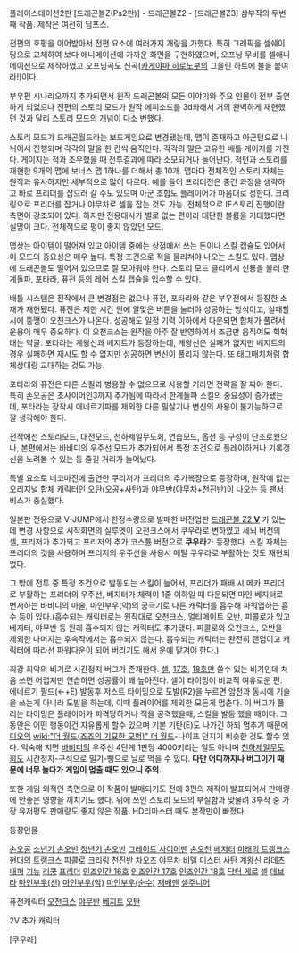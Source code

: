 플레이스테이션2판 [드래곤볼Z(Ps2판)] - 드래곤볼Z2 - [드래곤볼Z3] 삼부작의 두번째 작품. 제작은 여전히 딤프스.

전편의 호평을 이어받아서 전편 요소에 여러가지 개량을 가했다. 특히 그래픽을 셀쉐이딩으로 교체하여 보다 애니메이션에 가까운 화면을 구현하였으며, 오프닝 무비를 셀애니메이션으로 제작하였고 오프닝곡도 신곡([[카게야마 히로노부]]의 그을린 하트에 불을 붙여라!)이다.

부우편 시나리오까지 추가되면서 원작 드래곤볼의 모든 이야기와 주요 인물이 전부 출연하게 되었으나 전편의 스토리 모드가 원작 에피소드를 3d화해서 거의 완벽하게 재현했던 것과 달리 스토리 모드의 개념이 다소 변했다.

스토리 모드가 드래곤월드라는 보드게임으로 변경됐는데, 맵이 존재하고 아군턴으로 나뉘어서 진행되며 각각의 말을 한 칸씩 움직인다. 각각의 말은 고유한 배틀 게이지를 가진다. 게이지는 적과 조우했을 때 전투결과에 따라 소모되거나 늘어난다. 적턴과 스토리를 재현한 9개의 맵에 보너스 맵 1하나를 더해서 총 10개. 맵마다 전체적인 스토리 자체는 원작과 유사하지만 세부적으로 많이 다르다. 예를 들어 프리더전은 중간 과정을 생략하고 바로 프리더를 잡으러 갈 수도 있으며 아군 조합도 플레이어가 마음대로 정한다. 크리링으로 프리더를 잡거나 야무차로 셀을 잡는 것도 가능. 전체적으로 IF스토리 진행이란 측면이 강조되어 있다. 하지만 전용대사가 별로 없는 편이라 대단한 볼륨을 기대했다면 실망이 크다. 전체적으로 평이 좋지 않았던 모드.

맵상는 아이템이 떨어져 있고 아이템 중에는 상점에서 쓰는 돈이나 스킬 캡슐도 있어서 이 모드의 중요성은 매우 높다. 특정 조건으로 적을 물리쳐야 나오는 스킬도 있다. 맵상에 드래곤볼도 떨어져 있으므로 잘 모아둬야 한다. 스토리 모드 클리어시 신룡을 불러 한계돌파, 포타라, 퓨전 등의 레어 스킬 캡슐을 입수할 수 있다.

배틀 시스템은 전작에서 큰 변경점은 없으나 퓨전, 포타라와 같은 부우전에서 등장한 소재가 재현됐다. 퓨전은 제한 시간 안에 알맞은 버튼을 눌러야 성공하는 방식이고, 실패할 시에 뚱땡이 오천크스가 나온다. 성공해도 일정 기력 이하에서 다운되면 합체가 풀려서 운용이 매우 중요하다. 이 오천크스는 원작을 아주 잘 반영하여서 조금만 움직여도 헉헉대는 약골. 포타라는 계왕신과 베지트가 등장하는데, 계왕신은 실패가 없지만 베지트의 경우 실패하면 재시도 할 수 없지만 성공하면 변신이 풀리지 않는다. 또 태그매치처럼 합체상대랑 교대하는 것도 가능.

포타라와 퓨전은 다른 스킬과 병용할 수 없으므로 사용할 거라면 전략을 잘 짜야 한다. 특히 손오공은 초사이어인3까지 추가됨에 따라서 한계돌파 스킬의 중요성이 증가됐는데, 포타라는 장착시 에네르기파를 제외한 다른 필살기나 변신의 사용이 불가능하므로 잘 생각해야 한다.

전작에선 스토리모드, 대전모드, 천하제일무도회, 연습모드, 옵션 등 구성이 단조로웠으나, 본편에서는 바비디의 우주선 모드가 추가되어서 특정 조건으로 플레이하거나 기록갱신을 노려볼 수 있는 등 즐길 거리가 늘어났다.

특별 요소로 네코마진에 출연한 쿠리저가 프리더의 추가복장으로 등장하며, 원작에 없는 오리지널 합체 캐릭터인 오탄(오공+사탄)과 야무반(야무차+천진반)이 나오는 등 팬서비스가 충실했다.

일본판 전용으로 V-JUMP에서 한정수량으로 발매한 버전업판 [http://imageshack.us/photo/my-images/849/budokai2vjump.jpg/ 드래곤볼 Z2 '''V'''] 가 있는 데 변경 사항으로 시작화면의 실루엣이 오천크스에서 쿠우라로 변하였고 세뇌 버전의 셀, 프리저가 추가되고 프리저의 추가 코스튬 버전으로 '''쿠우라'''가 등장했다. 스킬 자체는 프리더의 것을 사용하며 프리저의 우주선을 사용시 메탈 쿠우라로 부활하는 것도 재현되었다.

그 밖에 전투 중 특정 조건으로 발동되는 스킬이 늘어서, 프리더가 패배 시 메카 프리더로 부활하는 프리더의 우주선, 베지터가 체력이 1줄 이하일 때 다운되면 마인 베지터로 변시하는 바비디의 마술, 마인부우(악)의 궁극기로 다른 캐릭터를 흡수해 파워업하는 흡수 등이 있다.(흡수되는 캐릭터로는 원작대로 오천크스, 얼티메이트 오반, 피콜로가 있고 베지터, 야무반 등 원래 흡수되지 않는 캐릭터도 추가됐다. 피콜로와 오천크스, 오반을 제외한 나머지는 후속작에서는 흡수되지 않는다. 흡수되는 캐릭터는 완전히 랜덤이고 캐릭터에 따라선 파워다운이 되어 버리기도 해서 운에 맡겨야 한다.)

최강 최악의 비기로 시간정지 버그가 존재한다. [[셀]], [[17호]], [[18호]]만 쓸수 있는 비기인데 처음 쓰면 어렵지만 연습하면 성공률이 꽤 높아진다. 셀이 타이밍이 비교적 여유로운 편. 에네르기 필드(←+E) 발동후 저스트 타이밍으로 도발(R2)을 누르면 암전과 동시에 기술을 쓰는게 아니라 도발을 하는데, 이때 플레이어를 제외한 모든게 멈춘다. 이 버그가 풀리는 타이밍은 플레이어가 피격당하거나 적을 공격했을때, 스킬을 발동 했을 때이다. 그 동안은 어떤 행동이건 자유롭게 할수 있으며 기본 기탄(E)도 나가긴 하되 멈추기 때문에 [[디오]]의 [[wiki:"더 월드(죠죠의 기묘한 모험)" 더 월드]]-나이프 던지기 비슷한 것도 할수 있다. 익숙해 지면 [[바비디]]의 우주선 4단계 1판당 4000키리는 일도 아니며 [[천하제일무도회]]도 시간정지-구석으로 밀기-뻥으로 날로 먹을 수 있다. '''다만 어디까지나 버그이기 때문에 너무 놀다가 게임이 멈출 때도 있으니 주의.'''

또한 게임 외적인 측면으로 이 작품이 발매되기도 전에 3편의 제작이 발표되어서 판매량에 안좋은 영향을 끼치기도 했다. 위에 쓰인 스토리 모드의 부실함과 맞물려 3부작 중 가장 유저평도 판매량도 좋지 않은 작품. HD리마스터 때도 본작만이 빠졌다.

등장인물

[[손오공]]
[[소년기 손오반]]
[[청년기 손오반]]
[[그레이트 사이어맨]]
[[손오천]]
[[베지터]]
[[미래의 트랭크스]]
[[현대의 트랭크스]]
[[피콜로]]
[[크리링]]
[[천진반]]
[[차오즈]]
[[야무차]]
[[비델]]
[[미스터 사탄]]
[[계왕신]]
[[라데츠]]
[[내퍼]]
[[기뉴]]
[[리쿰]]
[[프리더]]
[[인조인간 16호]]
[[인조인간 17호]]
[[인조인간 18호]]
[[닥터 게로]]
[[셀]]
[[데브라]]
[[마인부우(선)]]
[[마인부우(악)]]
[[마인부우(순수)]]
[[재배맨]]
[[셀주니어]]

퓨전캐릭터
[[오천크스]]
[[야무반]]
[[베지트]]
[[오탄]]

2V 추가 캐릭터

[쿠우라]
